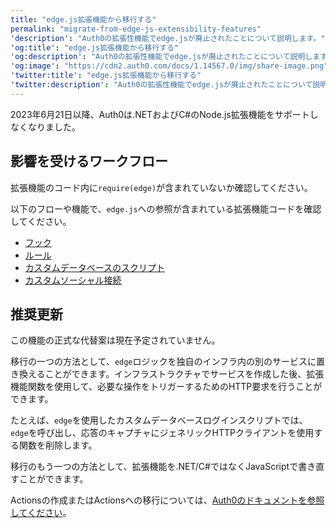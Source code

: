 ---
title: "edge.js拡張機能から移行する"
permalink: "migrate-from-edge-js-extensibility-features"
'description': "Auth0の拡張性機能でedge.jsが廃止されたことについて説明します。"
'og:title': "edge.js拡張機能から移行する"
'og:description': "Auth0の拡張性機能でedge.jsが廃止されたことについて説明します。"
'og:image': "https://cdn2.auth0.com/docs/1.14567.0/img/share-image.png"
'twitter:title': "edge.js拡張機能から移行する"
'twitter:description': "Auth0の拡張性機能でedge.jsが廃止されたことについて説明します。"
---

2023年6月21日以降、Auth0は.NETおよびC#のNode.js拡張機能をサポートしなくなりました。

## 影響を受けるワークフロー

拡張機能のコード内に`require(edge)`が含まれていないか確認してください。

以下のフローや機能で、`edge.js`への参照が含まれている拡張機能コードを確認してください。

* [フック](https://auth0.com/docs/customize/hooks)
* [ルール](https://auth0.com/docs/customize/rules)
* [カスタムデータベースのスクリプト](https://auth0.com/docs/authenticate/database-connections/custom-db/create-db-connection#create-database-action-scripts)
* [カスタムソーシャル接続](https://auth0.com/docs/authenticate/identity-providers/social-identity-providers/oauth2)

## 推奨更新

この機能の正式な代替案は現在予定されていません。

移行の一つの方法として、`edge`ロジックを独自のインフラ内の別のサービスに置き換えることができます。インフラストラクチャでサービスを作成した後、拡張機能関数を使用して、必要な操作をトリガーするためのHTTP要求を行うことができます。

たとえば、`edge`を使用したカスタムデータベースログインスクリプトでは、`edge`を呼び出し、応答のキャプチャにジェネリックHTTPクライアントを使用する関数を削除します。

移行のもう一つの方法として、拡張機能を.NET/C#ではなくJavaScriptで書き直すことができます。

Actionsの作成またはActionsへの移行については、[Auth0のドキュメントを参照してください](https://auth0.com/docs/customize/actions)。